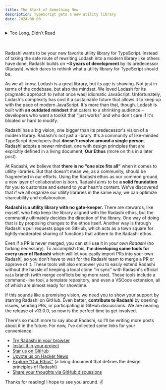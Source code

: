 ```yaml
---
title: The Start of Something New
description: TypeScript gets a new utility library
date: 2024-08-08
---
```


<details style="margin-bottom: 3rem;">
<summary>Too Long, Didn't Read</summary>

We're forking Radash, a modern TypeScript utility library with 100K+ weekly downloads and 4K stars on GitHub, which is sadly unmaintained. We want your support to help Radashi reach its full potential of a decentralized, community-driven utility library. Read on to learn more about Radashi's vision.

</details>

Radashi wants to be your new favorite utility library for TypeScript. Instead of taking the safe route of rewriting Lodash into a modern library like others have done, Radashi builds on **~3 years of development** by its predecessor (Radash), which dares to rethink what a utility library for TypeScript should be.

As we all know, Lodash is a great library, but its age is showing. Not just in terms of the codebase, but also the mindset. We loved Lodash for its pragmatic approach to (what once was) idiomatic JavaScript. Unfortunately, Lodash's complexity has cost it a sustainable future that allows it to keep up with the pace of modern JavaScript. It's more than that, though. Lodash is built with **an outdated mindset** that caters to a shrinking audience – developers who want a toolkit that “just works” and who don't care if it's bloated or hard to modify.

Radashi has a big vision, one bigger than its predecessor's vision of a modern library. Radashi's not just a library. It's a community of like-minded TypeScript developers that **doesn't revolve around a single person**. Radashi adopts a newer mindset, one with design principles that are explicitly defined in a living document, **Our Ethos** (more on this in a later post).

At Radashi, we believe that **there is no “one size fits all”** when it comes to utility libraries. But that doesn't mean we, as a community, should be fragmented in our efforts. Using the Radashi ethos as our common ground, a new layer of collaboration is born. Radashi aims to be **a solid foundation** for you to customize and extend to your heart's content. We've discovered that if we all organize our utility libraries in the same way, we can optimize shareability and collaboration.

**Radashi is a utility library with no gate-keeper.** There are stewards, like myself, who help keep the library aligned with the Radashi ethos, but the community ultimately decides the direction of the library. One way of doing that is by proposing changes to the ethos itself. Another way is through Radashi's pull requests page on GitHub, which acts as a town square for lightly-moderated sharing of functions that adhere to the Radashi ethos.

Even if a PR is never merged, you can still use it in _your own Radashi_ (no forking necessary). To accomplish this, **I'm developing some tools for every user of Radashi** which will let you easily import PRs into your own Radashi, so you don't have to wait for the Radashi team to merge a PR or approve of it. These tools will also empower you to easily extend Radashi without the hassle of keeping a local clone “in sync” with Radashi's official `main` branch (with merge conflicts being more rare). These tools include a command-line tool, a template repository, and even a VSCode extension, all of which are almost ready for showtime.

If this sounds like a promising vision, we need you to show your support by starring Radashi on GitHub. Even better, **contribute to Radashi** by opening issues, sending PRs, or participating in GitHub discussions. We are nearing the release of v13.0.0, so now is the perfect time to get involved.

There's so much more to say about Radashi, so I'll be writing more posts about it in the future. For now, I've collected some links for your convenience:

- [Try Radashi in your browser](/playground)
- [Install it in your project](/installation)
- [Star us on GitHub](https://github.com/radashi-org/radashi)
- [Upvote us on Hacker News](https://news.ycombinator.com/item?id=32560716)
- [Explore “Our Ethos”](/our-ethos) (a living document that defines the design principles of Radashi)
- [Share your thoughts via GitHub discussions](https://github.com/radashi-org/radashi/discussions)

Thanks for reading! I hope to see you around. ✌️
